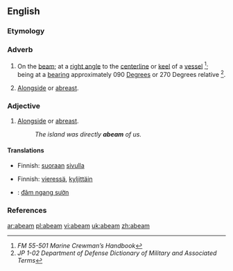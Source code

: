 ==English==

===Etymology===
{{prefix|a|beam}}

===Adverb===
{{en-adv}}

# {{nautical}} On the [[beam]]; at a [[right angle]] to the [[centerline]] or [[keel]] of a [[vessel]] <ref name="FM55-501">''FM 55-501 Marine Crewman’s Handbook''</ref>; being at a [[bearing]] approximately 090 [[degree|Degrees]] or 270 Degrees relative <ref name="JP102">''JP 1-02 Department of Defense Dictionary of Military and Associated Terms''</ref>.
# {{nautical}} [[alongside|Alongside]] or [[abreast]].

===Adjective===
{{en-adj}}

# {{nautical}} [[alongside|Alongside]] or [[abreast]].
#:''The island was directly '''abeam''' of us.''

====Translations====
{{trans-top|on the beam}}
*Finnish: [[suoraan]] [[sivu|sivulla]]
{{trans-mid}}
{{trans-bottom}}

{{trans-top|alongside}}
*Finnish: [[vieressä]], [[kyljittäin]]
{{trans-mid}}
{{trans-bottom}}

{{ttbc-top}}
*{{ttbc|Vietnamese}}: [[đâm ngang sườn]]
{{trans-bottom}}

===References===
<references/>

[[ar:abeam]]
[[pl:abeam]]
[[vi:abeam]]
[[uk:abeam]]
[[zh:abeam]]